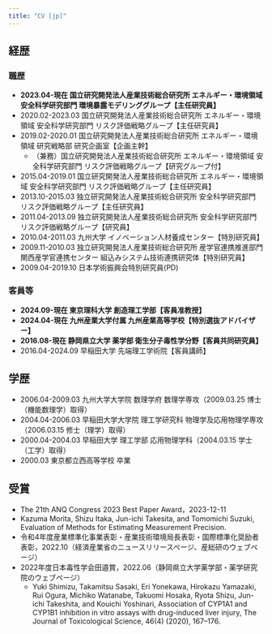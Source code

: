 ```yaml
---
title: "CV [jp]"
---
```


## 経歴
### 職歴
- **2023.04-現在 国立研究開発法人産業技術総合研究所 エネルギー・環境領域 安全科学研究部門 環境暴露モデリンググループ【主任研究員】**
- 2020.02-2023.03 国立研究開発法人産業技術総合研究所 エネルギー・環境領域 安全科学研究部門 リスク評価戦略グループ【主任研究員】
- 2019.02-2020.01 国立研究開発法人産業技術総合研究所 エネルギー・環境領域 研究戦略部 研究企画室【企画主幹】
  - （兼務）国立研究開発法人産業技術総合研究所 エネルギー・環境領域 安全科学研究部門 リスク評価戦略グループ【研究グループ付】
- 2015.04-2019.01 国立研究開発法人産業技術総合研究所 エネルギー・環境領域 安全科学研究部門 リスク評価戦略グループ【主任研究員】
- 2013.10-2015.03 独立研究開発法人産業技術総合研究所 安全科学研究部門 リスク評価戦略グループ【主任研究員】
- 2011.04-2013.09 独立研究開発法人産業技術総合研究所 安全科学研究部門 リスク評価戦略グループ【研究員】
- 2010.04-2011.03 九州大学 イノベーション人材養成センター【特別研究員】
- 2009.11-2010.03 独立研究開発法人産業技術総合研究所 産学官連携推進部門 関西産学官連携センター 組込みシステム技術連携研究体【特別研究員】
- 2009.04-2019.10 日本学術振興会特別研究員(PD)

### 客員等
- **2024.09-現在 東京理科大学 創造理工学部【客員准教授】**
- **2024.04-現在 九州産業大学付属 九州産業高等学校【特別選抜アドバイザー】**
- **2016.08-現在 静岡県立大学 薬学部 衛生分子毒性学分野【客員共同研究員】**
- 2016.04-2024.09 早稲田大学 先端理工学術院【客員講師】

## 学歴
- 2006.04-2009.03 九州大学大学院 数理学府 数理学専攻（2009.03.25 博士（機能数理学）取得）
- 2004.04-2006.03 早稲田大学大学院 理工学研究科 物理学及応用物理学専攻（2006.03.15 修士（理学）取得）
- 2000.04-2004.03 早稲田大学 理工学部 応用物理学科（2004.03.15 学士（工学）取得）
- 2000.03 東京都立西高等学校 卒業

## 受賞
- The 21th ANQ Congress 2023  Best Paper Award，2023-12-11
- Kazuma Morita, Shizu Itaka, Jun-ichi Takesita, and Tomomichi Suzuki, Evaluation of Methods for Estimating Measurement Precision.
- 令和4年度産業標準化事業表彰・産業技術環境局長表彰・国際標準化奨励者表彰，2022.10（経済産業省のニュースリリースページ、産総研のウェブページ）
- 2022年度日本毒性学会田邉賞，2022.06（静岡県立大学薬学部・薬学研究院のウェブページ）
  - Yuki Shimizu, Takamitsu Sasaki, Eri Yonekawa, Hirokazu Yamazaki, Rui Ogura, Michiko Watanabe, Takuomi Hosaka, Ryota Shizu, Jun-ichi Takeshita, and Kouichi Yoshinari, Association of CYP1A1 and CYP1B1 inhibition in vitro assays with drug-induced liver injury, The Journal of Toxicological Science, 46(4) (2020), 167–176.